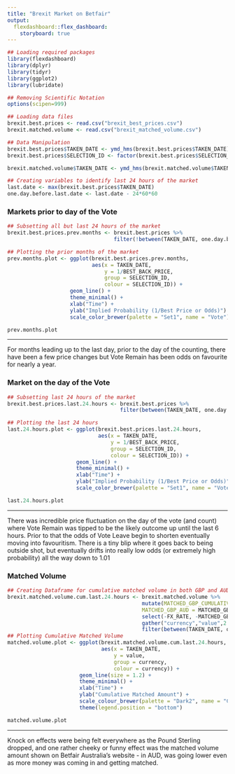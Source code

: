 ```yaml
---
title: "Brexit Market on Betfair"
output: 
  flexdashboard::flex_dashboard:
    storyboard: true
---
```


```r
## Loading required packages
library(flexdashboard)
library(dplyr)
library(tidyr)
library(ggplot2)
library(lubridate)

## Removing Scientific Notation
options(scipen=999)

## Loading data files
brexit.best.prices <- read.csv("brexit_best_prices.csv")
brexit.matched.volume <- read.csv("brexit_matched_volume.csv")

## Data Manipulation
brexit.best.prices$TAKEN_DATE <- ymd_hms(brexit.best.prices$TAKEN_DATE)
brexit.best.prices$SELECTION_ID <- factor(brexit.best.prices$SELECTION_ID, labels = c("Leave","Remain"))

brexit.matched.volume$TAKEN_DATE <- ymd_hms(brexit.matched.volume$TAKEN_DATE)

## Creating variables to identify last 24 hours of the market
last.date <- max(brexit.best.prices$TAKEN_DATE)
one.day.before.last.date <- last.date - 24*60*60
```

### **Markets prior to day of the Vote**

```r
## Subsetting all but last 24 hours of the market
brexit.best.prices.prev.months <- brexit.best.prices %>% 
                                  filter(!between(TAKEN_DATE, one.day.before.last.date, last.date))

## Plotting the prior months of the market
prev.months.plot <- ggplot(brexit.best.prices.prev.months,
                           aes(x = TAKEN_DATE,
                               y = 1/BEST_BACK_PRICE,
                               group = SELECTION_ID,
                               colour = SELECTION_ID)) +
                    geom_line() +
                    theme_minimal() +
                    xlab("Time") + 
                    ylab("Implied Probability (1/Best Price or Odds)") +
                    scale_color_brewer(palette = "Set1", name = "Vote") 

prev.months.plot
```

***

For months leading up to the last day, prior to the day of the counting, there have been a few price changes but Vote Remain has been odds on favourite for nearly a year. 

### **Market on the day of the Vote**

```r
## Subsetting last 24 hours of the market
brexit.best.prices.last.24.hours <- brexit.best.prices %>% 
                                    filter(between(TAKEN_DATE, one.day.before.last.date, last.date))

## Plotting the last 24 hours
last.24.hours.plot <- ggplot(brexit.best.prices.last.24.hours,
                             aes(x = TAKEN_DATE,
                                 y = 1/BEST_BACK_PRICE,
                                 group = SELECTION_ID,
                                 colour = SELECTION_ID)) +
                      geom_line() +
                      theme_minimal() + 
                      xlab("Time") + 
                      ylab("Implied Probability (1/Best Price or Odds)") + 
                      scale_color_brewer(palette = "Set1", name = "Vote")

last.24.hours.plot
```

***

There was incredible price fluctuation on the day of the vote (and count) where Vote Remain was tipped to be the likely outcome up until the last 6 hours. Prior to that the odds of Vote Leave begin to shorten eventually moving into favouritism. There is a tiny blip where it goes back to being outside shot, but eventually drifts into really low odds (or extremely high probability) all the way down to 1.01

### **Matched Volume**

```r
## Creating Dataframe for cumulative matched volume in both GBP and AUD
brexit.matched.volume.cum.last.24.hours <- brexit.matched.volume %>% 
                                           mutate(MATCHED_GBP_CUMULATIVE = cumsum(MATCHED_GBP),
                                           MATCHED_GBP_AUD = MATCHED_GBP_CUMULATIVE * FX_RATE) %>%
                                           select(-FX_RATE, -MATCHED_GBP, - MATCHED_AUD) %>%
                                           gather("currency","value",2:3) %>%
                                           filter(between(TAKEN_DATE, one.day.before.last.date, last.date))
## Plotting Cumulative Matched Volume
matched.volume.plot <- ggplot(brexit.matched.volume.cum.last.24.hours,
                              aes(x = TAKEN_DATE,
                                  y = value,
                                  group = currency,
                                  colour = currency)) +
                       geom_line(size = 1.2) +
                       theme_minimal() +
                       xlab("Time") +
                       ylab("Cumulative Matched Amount") +
                       scale_colour_brewer(palette = "Dark2", name = "Currency") +
                       theme(legend.position = "bottom")

matched.volume.plot
```

***

Knock on effects were being felt everywhere as the Pound Sterling dropped, and one rather cheeky or funny effect was the matched volume amount shown on Betfair Australia's website - in AUD, was going lower even as more money was coming in and getting matched.
